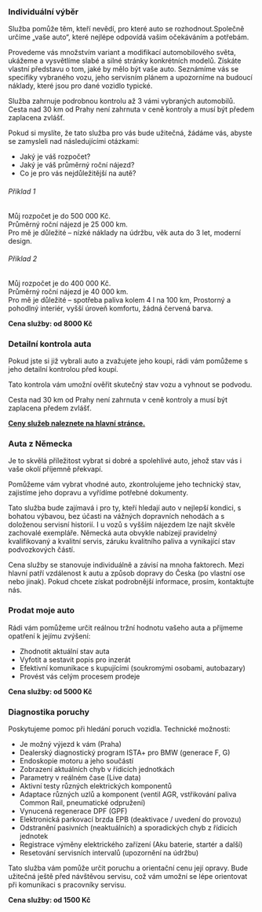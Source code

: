 ### Individuální výběr

Služba pomůže těm, kteří nevědí, pro které auto se rozhodnout.Společně určíme „vaše auto“, které nejlépe odpovídá vašim očekáváním a potřebám.

Provedeme vás množstvím variant a modifikací automobilového světa, ukážeme a vysvětlíme slabé a silné stránky konkrétních modelů. Získáte vlastní představu o tom, jaké by mělo být vaše auto. Seznámíme vás se specifiky vybraného vozu, jeho servisním plánem a upozorníme na budoucí náklady, které jsou pro dané vozidlo typické.

Služba zahrnuje podrobnou kontrolu až 3 vámi vybraných automobilů. Cesta nad 30 km od Prahy není zahrnuta v ceně kontroly a musí být předem zaplacena zvlášť.

Pokud si myslíte, že tato služba pro vás bude užitečná, žádáme vás, abyste se zamysleli nad následujícími otázkami:

* Jaký je váš rozpočet?
* Jaký je váš průměrný roční nájezd?
* Co je pro vás nejdůležitější na autě?

###### Příklad 1
Můj rozpočet je do 500 000 Kč.  
Průměrný roční nájezd je 25 000 km.  
Pro mě je důležité – nízké náklady na údržbu, věk auta do 3 let, moderní design.

###### Příklad 2
Můj rozpočet je do 400 000 Kč.  
Průměrný roční nájezd je 40 000 km.  
Pro mě je důležité – spotřeba paliva kolem 4 l na 100 km, Prostorný a pohodlný interiér, vyšší úroveň komfortu, žádná červená barva.

**Cena služby: od 8000 Kč**

### Detailní kontrola auta

Pokud jste si již vybrali auto a zvažujete jeho koupi, rádi vám pomůžeme s jeho detailní kontrolou před koupí.

Tato kontrola vám umožní ověřit skutečný stav vozu a vyhnout se podvodu.

Cesta nad 30 km od Prahy není zahrnuta v ceně kontroly a musí být zaplacena předem zvlášť.

**[Ceny služeb naleznete na hlavní stránce.](/#prices)**


### Auta z Německa

Je to skvělá příležitost vybrat si dobré a spolehlivé auto, jehož stav vás i vaše okolí příjemně překvapí.

Pomůžeme vám vybrat vhodné auto, zkontrolujeme jeho technický stav, zajistíme jeho dopravu a vyřídíme potřebné dokumenty.

Tato služba bude zajímavá i pro ty, kteří hledají auto v nejlepší kondici, s bohatou výbavou, bez účasti na vážných dopravních nehodách a s doloženou servisní historií. I u vozů s vyšším nájezdem lze najít skvěle zachovalé exempláře. Německá auta obvykle nabízejí pravidelný kvalifikovaný a kvalitní servis, záruku kvalitního paliva a vynikající stav podvozkových částí.

Cena služby se stanovuje individuálně a závisí na mnoha faktorech. Mezi hlavní patří vzdálenost k autu a způsob dopravy do Česka (po vlastní ose nebo jinak). Pokud chcete získat podrobnější informace, prosím, kontaktujte nás.

### Prodat moje auto

Rádi vám pomůžeme určit reálnou tržní hodnotu vašeho auta a přijmeme opatření k jejímu zvýšení:

* Zhodnotit aktuální stav auta
* Vyfotit a sestavit popis pro inzerát
* Efektivní komunikace s kupujícími (soukromými osobami, autobazary)
* Provést vás celým procesem prodeje

**Cena služby: od 5000 Kč**


### Diagnostika poruchy

Poskytujeme pomoc při hledání poruch vozidla. Technické možnosti:

* Je možný výjezd k vám (Praha)
* Dealerský diagnostický program ISTA+ pro BMW (generace F, G)
* Endoskopie motoru a jeho součástí
* Zobrazení aktuálních chyb v řídicích jednotkách
* Parametry v reálném čase (Live data)
* Aktivní testy různých elektrických komponentů
* Adaptace různých uzlů a komponent (ventil AGR, vstřikování paliva Common Rail, pneumatické odpružení)
* Vynucená regenerace DPF (GPF)
* Elektronická parkovací brzda EPB (deaktivace / uvedení do provozu)
* Odstranění pasivních (neaktuálních) a sporadických chyb z řídicích jednotek
* Registrace výměny elektrického zařízení (Aku baterie, startér a další)
* Resetování servisních intervalů (upozornění na údržbu)

Tato služba vám pomůže určit poruchu a orientační cenu její opravy. Bude užitečná ještě před návštěvou servisu, což vám umožní se lépe orientovat při komunikaci s pracovníky servisu.

**Cena služby: od 1500 Kč**